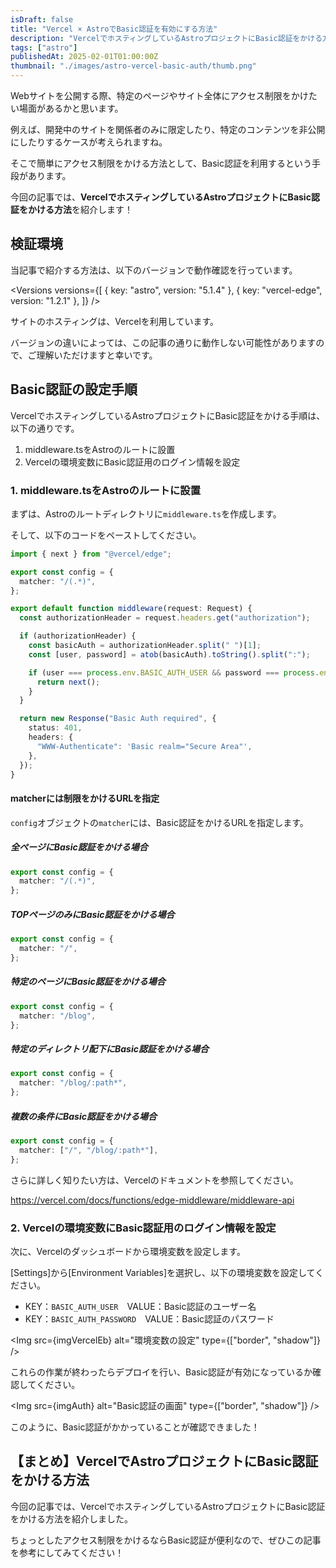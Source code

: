 ```yaml
---
isDraft: false
title: "Vercel × AstroでBasic認証を有効にする方法"
description: "VercelでホスティングしているAstroプロジェクトにBasic認証をかける方法を紹介します。"
tags: ["astro"]
publishedAt: 2025-02-01T01:00:00Z
thumbnail: "./images/astro-vercel-basic-auth/thumb.png"
---
```



Webサイトを公開する際、特定のページやサイト全体にアクセス制限をかけたい場面があるかと思います。

例えば、開発中のサイトを関係者のみに限定したり、特定のコンテンツを非公開にしたりするケースが考えられますね。

そこで簡単にアクセス制限をかける方法として、Basic認証を利用するという手段があります。

<Spacer />

今回の記事では、**VercelでホスティングしているAstroプロジェクトにBasic認証をかける方法**を紹介します！

<ArticleToc />

<AdUnit />

## 検証環境

当記事で紹介する方法は、以下のバージョンで動作確認を行っています。

<Versions
  versions={[
    { key: "astro", version: "5.1.4" },
    { key: "vercel-edge", version: "1.2.1" },
  ]}
/>

サイトのホスティングは、Vercelを利用しています。

<InfoBox type="success">
  バージョンの違いによっては、この記事の通りに動作しない可能性がありますので、ご理解いただけますと幸いです。
</InfoBox>

## Basic認証の設定手順

VercelでホスティングしているAstroプロジェクトにBasic認証をかける手順は、以下の通りです。

1. middleware.tsをAstroのルートに設置
2. Vercelの環境変数にBasic認証用のログイン情報を設定

### 1. middleware.tsをAstroのルートに設置

まずは、Astroのルートディレクトリに`middleware.ts`を作成します。

そして、以下のコードをペーストしてください。

<CodeHead lang="typescript" name="middleware.ts" />

```typescript
import { next } from "@vercel/edge";

export const config = {
  matcher: "/(.*)",
};

export default function middleware(request: Request) {
  const authorizationHeader = request.headers.get("authorization");

  if (authorizationHeader) {
    const basicAuth = authorizationHeader.split(" ")[1];
    const [user, password] = atob(basicAuth).toString().split(":");

    if (user === process.env.BASIC_AUTH_USER && password === process.env.BASIC_AUTH_PASSWORD) {
      return next();
    }
  }

  return new Response("Basic Auth required", {
    status: 401,
    headers: {
      "WWW-Authenticate": 'Basic realm="Secure Area"',
    },
  });
}
```

#### matcherには制限をかけるURLを指定

`config`オブジェクトの`matcher`には、Basic認証をかけるURLを指定します。

##### 全ページにBasic認証をかける場合

<CodeHead lang="typescript" name="middleware.ts" />

```typescript
export const config = {
  matcher: "/(.*)",
};
```

##### TOPページのみにBasic認証をかける場合

<CodeHead lang="typescript" name="middleware.ts" />

```typescript
export const config = {
  matcher: "/",
};
```

##### 特定のページにBasic認証をかける場合

<CodeHead lang="typescript" name="middleware.ts" />

```typescript
export const config = {
  matcher: "/blog",
};
```

##### 特定のディレクトリ配下にBasic認証をかける場合

<CodeHead lang="typescript" name="middleware.ts" />

```typescript
export const config = {
  matcher: "/blog/:path*",
};
```

##### 複数の条件にBasic認証をかける場合

<CodeHead lang="typescript" name="middleware.ts" />

```typescript
export const config = {
  matcher: ["/", "/blog/:path*"],
};
```

さらに詳しく知りたい方は、Vercelのドキュメントを参照してください。

https://vercel.com/docs/functions/edge-middleware/middleware-api

<AdUnit />

### 2. Vercelの環境変数にBasic認証用のログイン情報を設定

次に、Vercelのダッシュボードから環境変数を設定します。

[Settings]から[Environment Variables]を選択し、以下の環境変数を設定してください。

- KEY：`BASIC_AUTH_USER`　VALUE：Basic認証のユーザー名
- KEY：`BASIC_AUTH_PASSWORD`　VALUE：Basic認証のパスワード

<Img src={imgVercelEb} alt="環境変数の設定" type={["border", "shadow"]} />

<Spacer />

これらの作業が終わったらデプロイを行い、Basic認証が有効になっているか確認してください。

<Img src={imgAuth} alt="Basic認証の画面" type={["border", "shadow"]} />

このように、Basic認証がかかっていることが確認できました！

<AdUnit />

## 【まとめ】VercelでAstroプロジェクトにBasic認証をかける方法

今回の記事では、VercelでホスティングしているAstroプロジェクトにBasic認証をかける方法を紹介しました。

ちょっとしたアクセス制限をかけるならBasic認証が便利なので、ぜひこの記事を参考にしてみてください！
